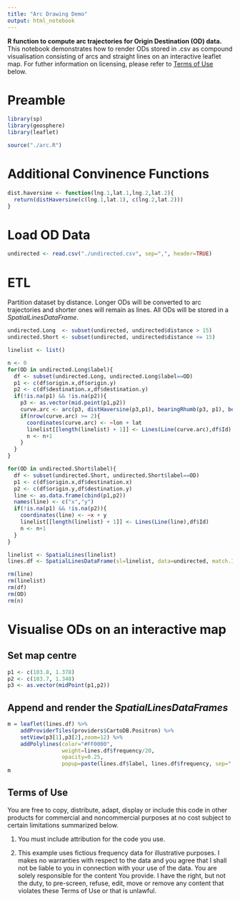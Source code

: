 ```yaml
---
title: "Arc Drawing Demo"
output: html_notebook
---
```


**R function to compute arc trajectories for Origin Destination (OD) data.** This notebook demonstrates how to render ODs stored in .csv as compound visualisation consisting of arcs and straight lines on an interactive leaflet map. For futher information on licensing, please refer to [Terms of Use](#terms) below.

# Preamble
```r
library(sp)
library(geosphere)
library(leaflet)

source("./arc.R")
```

# Additional Convinence Functions
```r
dist.haversine <- function(lng.1,lat.1,lng.2,lat.2){
  return(distHaversine(c(lng.1,lat.1), c(lng.2,lat.2)))
}
```

# Load OD Data
```r
undirected <- read.csv("./undirected.csv", sep=",", header=TRUE)
```

# ETL
Partition dataset by distance. Longer ODs will be converted to arc trajectories and shorter ones will remain as lines. All ODs will be stored in a *SpatialLinesDataFrame*.
```r
undirected.Long  <- subset(undirected, undirected$distance > 15)
undirected.Short <- subset(undirected, undirected$distance <= 15)

linelist <- list()

n <- 0
for(OD in undirected.Long$label){
  df <- subset(undirected.Long, undirected.Long$label==OD)
  p1 <- c(df$origin.x,df$origin.y)
  p2 <- c(df$destination.x,df$destination.y)
  if(!is.na(p1) && !is.na(p2)){
    p3 <- as.vector(mid.point(p1,p2))
    curve.arc <- arc(p3, distHaversine(p3,p1), bearingRhumb(p3, p1), bearingRhumb(p3, p2), 16)
    if(nrow(curve.arc) >= 2){
      coordinates(curve.arc) <- ~lon + lat
      linelist[[length(linelist) + 1]] <- Lines(Line(curve.arc),df$Id)
      n <- n+1
    }
  }
}

for(OD in undirected.Short$label){
  df <- subset(undirected.Short, undirected.Short$label==OD)
  p1 <- c(df$origin.x,df$destination.x)
  p2 <- c(df$origin.y,df$destination.y)
  line <- as.data.frame(cbind(p1,p2))
  names(line) <- c("x","y")
  if(!is.na(p1) && !is.na(p2)){
    coordinates(line) <- ~x + y
    linelist[[length(linelist) + 1]] <- Lines(Line(line),df$Id)
    n <- n+1
  }
}

linelist <- SpatialLines(linelist)
lines.df <- SpatialLinesDataFrame(sl=linelist, data=undirected, match.ID=TRUE)

rm(line)
rm(linelist)
rm(df)
rm(OD)
rm(n)

```

# Visualise ODs on an interactive map
## Set map centre
```r
p1 <- c(103.8, 1.378)
p2 <- c(103.7, 1.348)
p3 <- as.vector(midPoint(p1,p2))
```

## Append and render the *SpatialLinesDataFrames*
```r
m = leaflet(lines.df) %>%
    addProviderTiles(providers$CartoDB.Positron) %>%
    setView(p3[1],p3[2],zoom=12) %>%
    addPolylines(color="#FF0000", 
                 weight=lines.df$frequency/20, 
                 opacity=0.25, 
                 popup=paste(lines.df$label, lines.df$frequency, sep=", "))
m
```

## Terms of Use {#terms}
You are free to copy, distribute, adapt, display or include this code in other products for commercial and noncommercial purposes at no cost subject to certain limitations summarized below.

1. You must include attribution for the code you use.

2. This example uses fictious frequency data for illustrative purposes. I makes no warranties with respect to the data and you agree that I shall not be liable to you in connection with your use of the data. You are solely responsible for the content You provide. I have the right, but not the duty, to pre-screen, refuse, edit, move or remove any content that violates these Terms of Use or that is unlawful.
